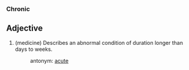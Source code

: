 ===Chronic===

==Adjective==

#(medicine) Describes an abnormal condition of duration longer than days to weeks.
#:antonym: [[acute]]